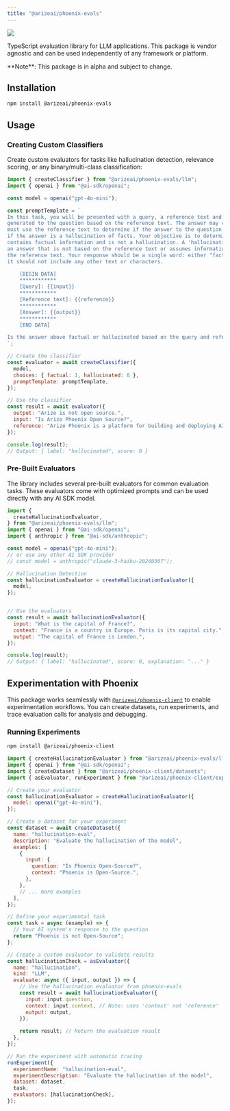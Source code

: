 ```yaml
---
title: "@arizeai/phoenix-evals"
---
```


<a href="https://www.npmjs.com/package/@arizeai/phoenix-evals"><img src="https://storage.googleapis.com/arize-phoenix-assets/assets/images/phoenix-docs-images/41b96bc0-40arizeai2Fphoenix-evals.svg" className='inline'/></a>

TypeScript evaluation library for LLM applications. This package is vendor agnostic and can be used independently of any framework or platform.

<Note>
**Note**: This package is in alpha and subject to change.

</Note>

## Installation

```bash
npm install @arizeai/phoenix-evals
```

## Usage

### Creating Custom Classifiers

Create custom evaluators for tasks like hallucination detection, relevance scoring, or any binary/multi-class classification:

```javascript
import { createClassifier } from "@arizeai/phoenix-evals/llm";
import { openai } from "@ai-sdk/openai";

const model = openai("gpt-4o-mini");

const promptTemplate = `
In this task, you will be presented with a query, a reference text and an answer. The answer is
generated to the question based on the reference text. The answer may contain false information. You
must use the reference text to determine if the answer to the question contains false information,
if the answer is a hallucination of facts. Your objective is to determine whether the answer text
contains factual information and is not a hallucination. A 'hallucination' refers to
an answer that is not based on the reference text or assumes information that is not available in
the reference text. Your response should be a single word: either "factual" or "hallucinated", and
it should not include any other text or characters.

    [BEGIN DATA]
    ************
    [Query]: {{input}}
    ************
    [Reference text]: {{reference}}
    ************
    [Answer]: {{output}}
    ************
    [END DATA]

Is the answer above factual or hallucinated based on the query and reference text?
`;

// Create the classifier
const evaluator = await createClassifier({
  model,
  choices: { factual: 1, hallucinated: 0 },
  promptTemplate: promptTemplate,
});

// Use the classifier
const result = await evaluator({
  output: "Arize is not open source.",
  input: "Is Arize Phoenix Open Source?",
  reference: "Arize Phoenix is a platform for building and deploying AI applications. It is open source.",
});

console.log(result);
// Output: { label: "hallucinated", score: 0 }
```

### Pre-Built Evaluators

The library includes several pre-built evaluators for common evaluation tasks. These evaluators come with optimized prompts and can be used directly with any AI SDK model.

```javascript
import { 
  createHallucinationEvaluator,
} from "@arizeai/phoenix-evals/llm";
import { openai } from "@ai-sdk/openai";
import { anthropic } from "@ai-sdk/anthropic";

const model = openai("gpt-4o-mini");
// or use any other AI SDK provider
// const model = anthropic("claude-3-haiku-20240307");

// Hallucination Detection
const hallucinationEvaluator = createHallucinationEvaluator({
  model,
});


// Use the evaluators
const result = await hallucinationEvaluator({
  input: "What is the capital of France?",
  context: "France is a country in Europe. Paris is its capital city.",
  output: "The capital of France is London.",
});

console.log(result);
// Output: { label: "hallucinated", score: 0, explanation: "..." }
```

## Experimentation with Phoenix

This package works seamlessly with [`@arizeai/phoenix-client`](https://www.npmjs.com/package/@arizeai/phoenix-client) to enable experimentation workflows. You can create datasets, run experiments, and trace evaluation calls for analysis and debugging.

### Running Experiments

```bash
npm install @arizeai/phoenix-client
```

```javascript
import { createHallucinationEvaluator } from "@arizeai/phoenix-evals/llm";
import { openai } from "@ai-sdk/openai";
import { createDataset } from "@arizeai/phoenix-client/datasets";
import { asEvaluator, runExperiment } from "@arizeai/phoenix-client/experiments";

// Create your evaluator
const hallucinationEvaluator = createHallucinationEvaluator({
  model: openai("gpt-4o-mini"),
});

// Create a dataset for your experiment
const dataset = await createDataset({
  name: "hallucination-eval",
  description: "Evaluate the hallucination of the model",
  examples: [
    {
      input: {
        question: "Is Phoenix Open-Source?",
        context: "Phoenix is Open-Source.",
      },
    },
    // ... more examples
  ],
});

// Define your experimental task
const task = async (example) => {
  // Your AI system's response to the question
  return "Phoenix is not Open-Source";
};

// Create a custom evaluator to validate results
const hallucinationCheck = asEvaluator({
  name: "hallucination",
  kind: "LLM",
  evaluate: async ({ input, output }) => {
    // Use the hallucination evaluator from phoenix-evals
    const result = await hallucinationEvaluator({
      input: input.question,
      context: input.context, // Note: uses 'context' not 'reference'
      output: output,
    });
    
    return result; // Return the evaluation result
  },
});

// Run the experiment with automatic tracing
runExperiment({
  experimentName: "hallucination-eval",
  experimentDescription: "Evaluate the hallucination of the model",
  dataset: dataset,
  task,
  evaluators: [hallucinationCheck],
});
```


